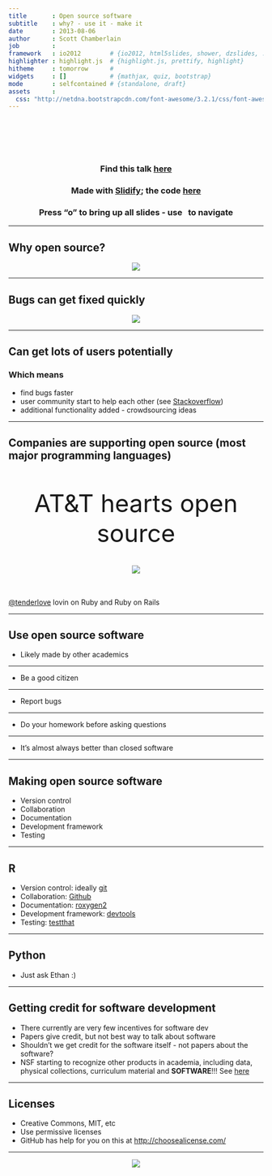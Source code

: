 ```yaml
---
title       : Open source software
subtitle    : why? - use it - make it
date        : 2013-08-06
author      : Scott Chamberlain
job         : 
framework   : io2012        # {io2012, html5slides, shower, dzslides, ...}
highlighter : highlight.js  # {highlight.js, prettify, highlight}
hitheme     : tomorrow      # 
widgets     : []            # {mathjax, quiz, bootstrap}
mode        : selfcontained # {standalone, draft}
assets      :
  css: "http://netdna.bootstrapcdn.com/font-awesome/3.2.1/css/font-awesome.css"
---
```


<br><br><br><br>
<center>
### Find this talk [here]()

### Made with [Slidify](http://slidify.org/); the code [here](https://github.com/SChamberlain/posterstalks/blob/gh-pages/esa2013/openscience/index.Rmd)

### Press "o" to bring up all slides - use <i class="icon-arrow-left"> &nbsp; </i><i class="icon-arrow-right"></i> to navigate
</center>

---

<!-- it's free! -->
## Why open source?

<center>![](assets/img/linux-penguin.png)</center>

---

<!-- bugs can get fixed quickly -->
## Bugs can get fixed quickly

<center>![](assets/img/bugs.png)</center>

---

## Can get lots of users potentially

### Which means

+ find bugs faster
+ user community start to help each other (see [Stackoverflow](http://stackoverflow.com/))
+ additional functionality added - crowdsourcing ideas

---

## Companies are supporting open source (most major programming languages)
<br><br>
<center><font size="20">AT&T hearts open source</font></center>
<br><br>
<center>![](assets/img/tenderlove.png)</center>
<br><br>
[@tenderlove](https://twitter.com/tenderlove) lovin on Ruby and Ruby on Rails

---

## Use open source software

+ Likely made by other academics

---

+ Be a good citizen

---

+ Report bugs

---

+ Do your homework before asking questions

---

+ It's almost always better than closed software

---
 
## Making open source software

+ Version control 
+ Collaboration
+ Documentation
+ Development framework
+ Testing

---

## R 

+ Version control: ideally [git](http://git-scm.com/)
+ Collaboration: [Github](https://github.com/)
+ Documentation: [roxygen2](http://cran.r-project.org/web/packages/roxygen2/index.html)
+ Development framework: [devtools](https://github.com/hadley/devtools)
+ Testing: [testthat](https://github.com/hadley/testthat)

---

## Python

+ Just ask Ethan :)

---

## Getting credit for software development

+ There currently are very few incentives for software dev
+ Papers give credit, but not best way to talk about software
+ Shouldn't we get credit for the software itself - not papers about the software?
+ NSF starting to recognize other products in academia, including data, physical collections, curriculum material and **SOFTWARE**!!! See [here](http://www.nsf.gov/pubs/policydocs/pappguide/nsf11001/gpg_2.jsp#dmp)

---

## Licenses 

+ Creative Commons, MIT, etc
+ Use permissive licenses
+ GitHub has help for you on this at [http://choosealicense.com/](http://choosealicense.com/)

---

<center>![](assets/img/ropensci_main.png)</center>